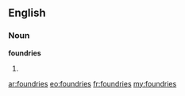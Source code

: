 ==English==
===Noun===
'''foundries'''
# {{plural of|[[foundry]]}}

[[ar:foundries]]
[[eo:foundries]]
[[fr:foundries]]
[[my:foundries]]